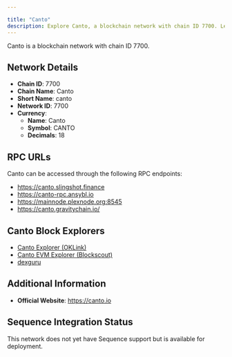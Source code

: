 ```yaml
---

title: "Canto"
description: Explore Canto, a blockchain network with chain ID 7700. Learn about its native currency, Canto, and how to interact with the network.
---
```




Canto is a blockchain network with chain ID 7700.

## Network Details

- **Chain ID**: 7700
- **Chain Name**: Canto
- **Short Name**: canto
- **Network ID**: 7700
- **Currency**: 
  - **Name**: Canto
  - **Symbol**: CANTO
  - **Decimals**: 18

## RPC URLs

Canto can be accessed through the following RPC endpoints:

- https://canto.slingshot.finance
- https://canto-rpc.ansybl.io
- https://mainnode.plexnode.org:8545
- https://canto.gravitychain.io/

## Canto Block Explorers

- [Canto Explorer (OKLink)](https://www.oklink.com/canto)
- [Canto EVM Explorer (Blockscout)](https://tuber.build)
- [dexguru](https://canto.dex.guru)

## Additional Information

- **Official Website**: https://canto.io

## Sequence Integration Status

This network does not yet have Sequence support but is available for deployment.
